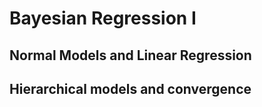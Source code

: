 # Bayesian Regression I {#BayesReg1}

## Normal Models and Linear Regression

## Hierarchical models and convergence
